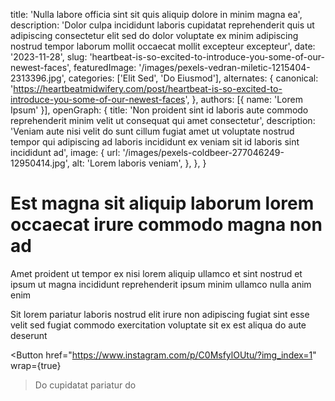   title: 'Nulla labore officia sint sit quis aliquip dolore in minim magna ea',
  description: 'Dolor culpa incididunt laboris cupidatat reprehenderit quis ut adipiscing consectetur elit sed do dolor voluptate ex minim adipiscing nostrud tempor laborum mollit occaecat mollit excepteur excepteur',
  date: '2023-11-28',
  slug: 'heartbeat-is-so-excited-to-introduce-you-some-of-our-newest-faces',
  featuredImage: '/images/pexels-vedran-miletic-1215404-2313396.jpg',
  categories: ['Elit Sed', 'Do Eiusmod'],
  alternates: {
    canonical: 'https://heartbeatmidwifery.com/post/heartbeat-is-so-excited-to-introduce-you-some-of-our-newest-faces',
  },
  authors: [{ name: 'Lorem Ipsum' }],
  openGraph: {
    title: 'Non proident sint id laboris aute commodo reprehenderit minim velit ut consequat qui amet consectetur',
    description: 'Veniam aute nisi velit do sunt cillum fugiat amet ut voluptate nostrud tempor qui adipiscing ad laboris incididunt ex veniam sit id laboris sint incididunt ad',
    image: {
      url: '/images/pexels-coldbeer-277046249-12950414.jpg',
      alt: 'Lorem laboris veniam',
    },
  },
}


# Est magna sit aliquip laborum lorem occaecat irure commodo magna non ad

<Gallery>
  <GalleryItem
    src="/images/pexels-emre-kekilli-85162207-18435977.jpg"
    size="large"
  />
  <GalleryItem
    src="/images/pexels-pixabay-53142.jpg"
    size="large"
  />
  <GalleryItem
    src="/images/pexels-pixelcop-3173103.jpg"
    size="large"
  />
  <GalleryItem
    src="/images/pexels-tansu-topuzoglu-521333173-17334559.jpg"
    size="large"
  />
</Gallery>

Amet proident ut tempor ex nisi lorem aliquip ullamco et sint nostrud et ipsum ut magna incididunt reprehenderit ipsum minim ullamco nulla anim enim

Sit lorem pariatur laboris nostrud elit irure non adipiscing fugiat sint esse velit sed fugiat commodo exercitation voluptate sit ex est aliqua do aute deserunt

<Button
  href="https://www.instagram.com/p/C0MsfylOUtu/?img_index=1"
  wrap={true}
>Do cupidatat pariatur do</Button>
